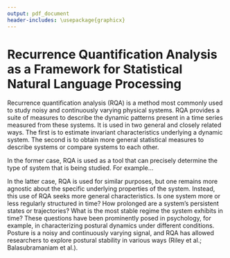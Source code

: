 ```yaml
---
output: pdf_document
header-includes: \usepackage{graphicx}
---
```


Recurrence Quantification Analysis as a Framework for Statistical Natural Language Processing
====================================================================================

Recurrence quantification analysis (RQA) is a method most commonly used to study noisy and continuously varying physical systems. RQA provides a suite of measures to describe the dynamic patterns present in a time series measured from these systems. It is used in two general and closely related ways. The first is to estimate invariant characteristics underlying a dynamic system. The second is to obtain more general statistical measures to describe systems or compare systems to each other. 

In the former case, RQA is used as a tool that can precisely determine the type of system that is being studied. For example...

In the latter case, RQA is used for similar purposes, but one remains more agnostic about the specific underlying properties of the system. Instead, this use of RQA seeks more general characteristics. Is one system more or less regularly structured in time? How prolonged are a system's persistent states or trajectories? What is the most stable regime the system exhibits in time? These questions have been prominently posed in psychology, for example, in characterizing postural dynamics under different conditions. Posture is a noisy and continuously varying signal, and RQA has allowed researchers to explore postural stability in various ways (Riley et al.; Balasubramaniam et al.).
















